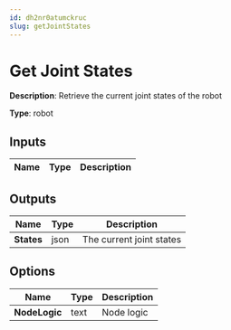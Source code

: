 ```yaml
---
id: dh2nr0atumckruc
slug: getJointStates
---
```


# Get Joint States

**Description**: Retrieve the current joint states of the robot

**Type**: robot

## Inputs

| Name | Type | Description |
| --- | --- | --- |
## Outputs

| Name | Type | Description |
| --- | --- | --- |
| **States** | json | The current joint states |
## Options

| Name | Type | Description |
| --- | --- | --- |
| **NodeLogic** | text | Node logic |
